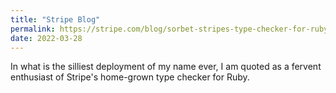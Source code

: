 ```yaml
---
title: "Stripe Blog"
permalink: https://stripe.com/blog/sorbet-stripes-type-checker-for-ruby
date: 2022-03-28
---
```


In what is the silliest deployment of my name ever, I am quoted as a fervent enthusiast of Stripe's home-grown type checker for Ruby.
